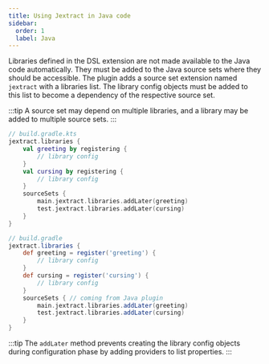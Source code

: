 ```yaml
---
title: Using Jextract in Java code
sidebar:
  order: 1
  label: Java
---
```



Libraries defined in the DSL extension are not made available to the Java code automatically.
They must be added to the Java source sets where they should be accessible.
The plugin adds a source set extension named `jextract` with a libraries list.
The library config objects must be added to this list to become a dependency of the respective source set.

:::tip
A source set may depend on multiple libraries, and a library may be added to multiple source sets.
:::

<Tabs syncKey="dsl">
<TabItem label="Kotlin">

```kts {10-11}
// build.gradle.kts
jextract.libraries {
    val greeting by registering {
        // library config
    }
    val cursing by registering {
        // library config
    }
    sourceSets {
        main.jextract.libraries.addLater(greeting)
        test.jextract.libraries.addLater(cursing)
    }
}
```

</TabItem>
<TabItem label="Groovy">

```groovy {10-11}
// build.gradle
jextract.libraries {
    def greeting = register('greeting') {
        // library config
    }
    def cursing = register('cursing') {
        // library config
    }
    sourceSets { // coming from Java plugin
        main.jextract.libraries.addLater(greeting)
        test.jextract.libraries.addLater(cursing)
    }
}
```

</TabItem>
</Tabs>

:::tip
The `addLater` method prevents creating the library config objects during configuration phase by adding providers to list properties.
:::
